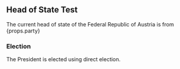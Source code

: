 <!-- Very much a work in progress -->
## Head of State Test
<p>The current head of state of the Federal Republic of Austria is from {props.party}</p>

### Election
The President is elected using direct election. 
